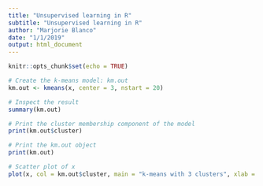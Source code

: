 ```yaml
---
title: "Unsupervised learning in R"
subtitle: "Unsupervised learning in R"
author: "Marjorie Blanco"
date: "1/1/2019"
output: html_document
---
```


```r
knitr::opts_chunk$set(echo = TRUE)
```


```r
# Create the k-means model: km.out
km.out <- kmeans(x, center = 3, nstart = 20)

# Inspect the result
summary(km.out)

# Print the cluster membership component of the model
print(km.out$cluster)

# Print the km.out object
print(km.out)

# Scatter plot of x
plot(x, col = km.out$cluster, main = "k-means with 3 clusters", xlab = "", ylab = "") 


```

